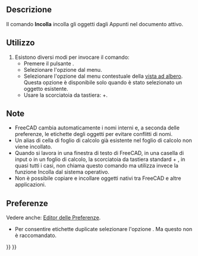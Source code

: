 <languages/>

{{Docnav/it
|[[Std_Copy/it|Copia]]
|[[Std_DuplicateSelection/it|Duplica la selezione]]
|[[Std_Edit_Menu/it|Menu Modifica]]
|IconL=Std_Copy.svg
|IconR=Std_DuplicateSelection.svg
|IconC=Freecad.svg
}}

{{GuiCommand/it
|Name=Std_Paste
|Name/it=Incolla
|MenuLocation=Modifica → Incolla
|Shortcut={{KEY|Ctrl}}+{{KEY|V}}
|Workbenches=Tutti
|SeeAlso=[[Std_Cut/it|Taglia]], [[Std_Copy/it|Copia]], [[Std_DuplicateSelection/it|Duplica la selezione]]
}}

<span id="Description"></span>
==Descrizione==

Il comando '''Incolla''' incolla gli oggetti dagli Appunti nel documento attivo.

<span id="Usage"></span>
==Utilizzo==

# Esistono diversi modi per invocare il comando:
#* Premere il pulsante {{Button|[[Image:Std_Paste.svg|16px]] [[Std_Paste/it|Incolla]]}}.
#* Selezionare l'opzione {{MenuCommand|Modifica → [[Image:Std_Paste.svg|16px]] Incolla}} dal menu.
#* Selezionare l'opzione {{MenuCommand|[[Image:Std_Paste.svg|16px]] Incolla}} dal menu contestuale della [[Tree_view/it|vista ad albero]]. Questa opzione è disponibile solo quando è stato selezionato un oggetto esistente.
#* Usare la scorciatoia da tastiera: {{KEY|Ctrl}}+{{KEY|V}}.

<span id="Notes"></span>
==Note==

* FreeCAD cambia automaticamente i nomi interni e, a seconda delle preferenze, le etichette degli oggetti per evitare conflitti di nomi.
* Un alias di cella di foglio di calcolo già esistente nel foglio di calcolo non viene incollato.
* Quando si lavora in una finestra di testo di FreeCAD, in una casella di input o in un foglio di calcolo, la scorciatoia da tastiera standard {{KEY|Ctrl}} + {{KEY|V}}, in quasi tutti i casi, non chiama questo comando ma utilizza invece la funzione Incolla dal sistema operativo.
* Non è possibile copiare e incollare oggetti nativi tra FreeCAD e altre applicazioni.

<span id="Preferences"></span>
==Preferenze==

Vedere anche: [[Preferences_Editor/it|Editor delle Preferenze]].

* Per consentire etichette duplicate selezionare l'opzione {{MenuCommand|Modifica → Preferenze... → Generale → Documento → Consenti la duplicazione delle etichette degli oggetti in uno stesso documento}}. Ma questo non è raccomandato.


{{Docnav/it
|[[Std_Copy/it|Copia]]
|[[Std_DuplicateSelection/it|Duplica la selezione]]
|[[Std_Edit_Menu/it|Menu Modifica]]
|IconL=Std_Copy.svg
|IconR=Std_DuplicateSelection.svg
|IconC=Freecad.svg
}}

{{Std_Base_navi{{#translation:}}}}
{{Userdocnavi{{#translation:}}}}